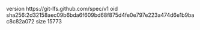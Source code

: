 version https://git-lfs.github.com/spec/v1
oid sha256:2d32158aec09b6bda6f609bd68f875d4fe0e797e223a474d6e1b9bac8c82a072
size 15773
